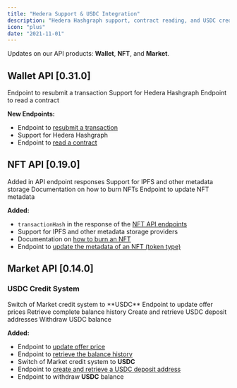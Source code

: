 ```yaml
---
title: "Hedera Support & USDC Integration"
description: "Hedera Hashgraph support, contract reading, and USDC credit system"
icon: "plus"
date: "2021-11-01"
---
```


Updates on our API products: **Wallet**, **NFT**, and **Market**.

## Wallet API [0.31.0]

<CardGroup cols={3}>
  <Card title="Resubmit Transaction" icon="rotate">
    Endpoint to resubmit a transaction
  </Card>
  
  <Card title="Hedera Support" icon="h">
    Support for Hedera Hashgraph
  </Card>
  
  <Card title="Read Contract" icon="book-open">
    Endpoint to read a contract
  </Card>
</CardGroup>

**New Endpoints:**
- Endpoint to [resubmit a transaction](https://venly.readme.io/reference/resubmit)
- Support for Hedera Hashgraph
- Endpoint to [read a contract](https://venly.readme.io/reference/readcontract)

## NFT API [0.19.0]

<CardGroup cols={2}>
  <Card title="Transaction Hash" icon="hashtag">
    Added in API endpoint responses
  </Card>
  
  <Card title="IPFS Support" icon="server">
    Support for IPFS and other metadata storage
  </Card>
  
  <Card title="Burn NFT" icon="fire">
    Documentation on how to burn NFTs
  </Card>
  
  <Card title="Update Metadata" icon="pen">
    Endpoint to update NFT metadata
  </Card>
</CardGroup>

**Added:**
- `transactionHash` in the response of the [NFT API endpoints](https://venly.readme.io/reference/gettokenmetadata_2)
- Support for IPFS and other metadata storage providers
- Documentation on [how to burn an NFT](https://docs.venly.io/docs/how-to-burn-nft)
- Endpoint to [update the metadata of an NFT (token type)](https://venly.readme.io/reference/updatemetadatafortokentype_1)

## Market API [0.14.0]

### USDC Credit System

<Info>
Switch of Market credit system to **USDC**
</Info>

<CardGroup cols={2}>
  <Card title="Update Offer Price" icon="dollar-sign">
    Endpoint to update offer prices
  </Card>
  
  <Card title="Balance History" icon="clock-rotate-left">
    Retrieve complete balance history
  </Card>
  
  <Card title="USDC Deposits" icon="money-bill-wave">
    Create and retrieve USDC deposit addresses
  </Card>
  
  <Card title="USDC Withdrawals" icon="arrow-up-from-bracket">
    Withdraw USDC balance
  </Card>
</CardGroup>

**Added:**
- Endpoint to [update offer price](https://venly.readme.io/reference/update)
- Endpoint to [retrieve the balance history](https://venly.readme.io/reference/getcredithistory)
- Switch of Market credit system to **USDC**
- Endpoint to [create and retrieve a USDC deposit address](https://venly.readme.io/reference/createdepositaddress_1)
- Endpoint to withdraw **USDC** balance
